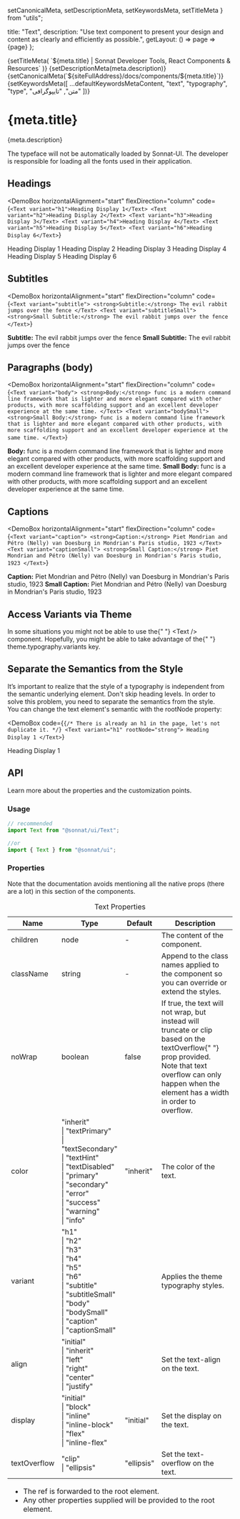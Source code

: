   setCanonicalMeta,
  setDescriptionMeta,
  setKeywordsMeta,
  setTitleMeta
} from "utils";

  title: "Text",
  description:
    "Use text component to present your design and content as clearly and efficiently as possible.",
  getLayout: () => page => <WithSidebar>{page}</WithSidebar>
};

<Head>
  {setTitleMeta(
    `${meta.title} | Sonnat Developer Tools, React Components & Resources`
  )}
  {setDescriptionMeta(meta.description)}
  {setCanonicalMeta(`${siteFullAddress}/docs/components/${meta.title}`)}
  {setKeywordsMeta([
    ...defaultKeywordsMetaContent,
    "text",
    "typography",
    "type",
    "متن",
    "تایپوگرافی"
  ])}
</Head>

<h1>
  <span>{meta.title}</span>
  <AnchorButton anchorId="overview" />
  <PageEditButton href={`pages/docs/components/${meta.title}.mdx`} />
</h1>

<p>{meta.description}</p>

<p>
  The typeface will not be automatically loaded by Sonnat-UI. The developer is
  responsible for loading all the fonts used in their application.
</p>

<h2>
  <span>Headings</span>
  <AnchorButton anchorId="headings" />
</h2>

<DemoBox
  horizontalAlignment="start"
  flexDirection="column"
  code={`<Text variant="h1">Heading Display 1</Text>
<Text variant="h2">Heading Display 2</Text>
<Text variant="h3">Heading Display 3</Text>
<Text variant="h4">Heading Display 4</Text>
<Text variant="h5">Heading Display 5</Text>
<Text variant="h6">Heading Display 6</Text>`}
>
  <Text variant="h1">Heading Display 1</Text>
  <Text variant="h2">Heading Display 2</Text>
  <Text variant="h3">Heading Display 3</Text>
  <Text variant="h4">Heading Display 4</Text>
  <Text variant="h5">Heading Display 5</Text>
  <Text variant="h6">Heading Display 6</Text>
</DemoBox>

<h2>
  <span>Subtitles</span>
  <AnchorButton anchorId="subtitles" />
</h2>

<DemoBox
  horizontalAlignment="start"
  flexDirection="column"
  code={`<Text variant="subtitle">
  <strong>Subtitle:</strong> The evil rabbit jumps over the fence
</Text>
<Text variant="subtitleSmall">
  <strong>Small Subtitle:</strong> The evil rabbit jumps over the fence
</Text>`}
>
  <Text variant="subtitle">
    <strong>Subtitle:</strong> The evil rabbit jumps over the fence
  </Text>
  <Text variant="subtitleSmall">
    <strong>Small Subtitle:</strong> The evil rabbit jumps over the fence
  </Text>
</DemoBox>

<h2>
  <span>Paragraphs (body)</span>
  <AnchorButton anchorId="paragraphs" />
</h2>

<DemoBox
  horizontalAlignment="start"
  flexDirection="column"
  code={`<Text variant="body">
  <strong>Body:</strong> func is a modern command line framework that is
  lighter and more elegant compared with other products, with more scaffolding
  support and an excellent developer experience at the same time.
</Text>
<Text variant="bodySmall">
  <strong>Small Body:</strong> func is a modern command line framework that is
  lighter and more elegant compared with other products, with more scaffolding
  support and an excellent developer experience at the same time.
</Text>`}
>
  <Text variant="body">
    <strong>Body:</strong> func is a modern command line framework that is
    lighter and more elegant compared with other products, with more scaffolding
    support and an excellent developer experience at the same time.
  </Text>
  <Text variant="bodySmall">
    <strong>Small Body:</strong> func is a modern command line framework that is
    lighter and more elegant compared with other products, with more scaffolding
    support and an excellent developer experience at the same time.
  </Text>
</DemoBox>

<h2>
  <span>Captions</span>
  <AnchorButton anchorId="captions" />
</h2>

<DemoBox
  horizontalAlignment="start"
  flexDirection="column"
  code={`<Text variant="caption">
  <strong>Caption:</strong> Piet Mondrian and Pétro (Nelly) van Doesburg in
  Mondrian's Paris studio, 1923
</Text>
<Text variant="captionSmall">
  <strong>Small Caption:</strong> Piet Mondrian and Pétro (Nelly) van Doesburg
  in Mondrian's Paris studio, 1923
</Text>`}
>
  <Text variant="caption">
    <strong>Caption:</strong> Piet Mondrian and Pétro (Nelly) van Doesburg in
    Mondrian's Paris studio, 1923
  </Text>
  <Text variant="captionSmall">
    <strong>Small Caption:</strong> Piet Mondrian and Pétro (Nelly) van Doesburg
    in Mondrian's Paris studio, 1923
  </Text>
</DemoBox>

<h2>
  <span>Access Variants via Theme</span>
  <AnchorButton anchorId="access-variants-via-theme" />
</h2>

<p>
  In some situations you might not be able to use the{" "}
  <inlineCode>&lt;Text /&gt;</inlineCode> component. Hopefully, you might be
  able to take advantage of the{" "}
  <inlineCode>theme.typography.variants</inlineCode> key.
</p>

<h2>
  <span>Separate the Semantics from the Style</span>
  <AnchorButton anchorId="separate-the-semantics-from-the-style" />
</h2>

<p>
  It’s important to realize that the style of a typography is independent from
  the semantic underlying element. Don't skip heading levels. In order to solve
  this problem, you need to separate the semantics from the style.
  <br /> You can change the text element's semantic with the <inlineCode>
    rootNode
  </inlineCode> property:
</p>

<DemoBox
  code={`{/* There is already an h1 in the page, let's not duplicate it. */}
<Text variant="h1" rootNode="strong">
  Heading Display 1
</Text>`}
>
  <Text variant="h1" rootNode="strong">
    Heading Display 1
  </Text>
</DemoBox>

<h2>
  <span>API</span>
  <AnchorButton anchorId="api" />
</h2>

<p>Learn more about the properties and the customization points.</p>

<h3>
  <span>Usage</span>
  <AnchorButton anchorId="usage" />
</h3>

```typescript
// recommended
import Text from "@sonnat/ui/Text";

//or
import { Text } from "@sonnat/ui";
```

<h3>
  <span>Properties</span>
  <AnchorButton anchorId="properties" />
</h3>

<p>
  Note that the documentation avoids mentioning all the native props (there are
  a lot) in this section of the components.
</p>

<table cols={4}>
  <caption>Text Properties</caption>
  <thead>
    <tr>
      <th>Name</th>
      <th>Type</th>
      <th>Default</th>
      <th>Description</th>
    </tr>
  </thead>
  <tbody>
    <tr>
      <td>children</td>
      <td>node</td>
      <td>-</td>
      <td>The content of the component.</td>
    </tr>
    <tr>
      <td>className</td>
      <td>string</td>
      <td>-</td>
      <td>
        Append to the class names applied to the component so you can override
        or extend the styles.
      </td>
    </tr>
    <tr>
      <td>noWrap</td>
      <td>boolean</td>
      <td>false</td>
      <td>
        If <inlineCode>true</inlineCode>, the text will not wrap, but instead
        will truncate or clip based on the <inlineCode>textOverflow</inlineCode>{" "}
        prop provided.
        <br />
        Note that text overflow can only happen when the element has a width in
        order to overflow.
      </td>
    </tr>
    <tr>
      <td>color</td>
      <td>
        "inherit"
        <br />| "textPrimary"
        <br />| "textSecondary"
        <br />| "textHint"
        <br />| "textDisabled"
        <br />| "primary"
        <br />| "secondary"
        <br />| "error"
        <br />| "success"
        <br />| "warning"
        <br />| "info"
      </td>
      <td>"inherit"</td>
      <td>The color of the text.</td>
    </tr>
    <tr>
      <td>variant</td>
      <td>
        "h1"
        <br />| "h2"
        <br />| "h3"
        <br />| "h4"
        <br />| "h5"
        <br />| "h6"
        <br />| "subtitle"
        <br />| "subtitleSmall"
        <br />| "body"
        <br />| "bodySmall"
        <br />| "caption"
        <br />| "captionSmall"
      </td>
      <td></td>
      <td>Applies the theme typography styles.</td>
    </tr>
    <tr>
      <td>align</td>
      <td>
        "initial"
        <br />| "inherit"
        <br />| "left"
        <br />| "right"
        <br />| "center"
        <br />| "justify"
      </td>
      <td></td>
      <td>Set the text-align on the text.</td>
    </tr>
    <tr>
      <td>display</td>
      <td>
        "initial"
        <br />| "block"
        <br />| "inline"
        <br />| "inline-block"
        <br />| "flex"
        <br />| "inline-flex"
      </td>
      <td>"initial"</td>
      <td>Set the display on the text.</td>
    </tr>
    <tr>
      <td>textOverflow</td>
      <td>
        "clip"
        <br />| "ellipsis"
      </td>
      <td>"ellipsis"</td>
      <td>Set the text-overflow on the text.</td>
    </tr>
  </tbody>
  <tfoot>
    <tr>
      <td colSpan="4">
        <ul>
          <li>
            The <inlineCode>ref</inlineCode> is forwarded to the root element.
          </li>
          <li>
            Any other properties supplied will be provided to the root element.
          </li>
        </ul>
      </td>
    </tr>
  </tfoot>
</table>
